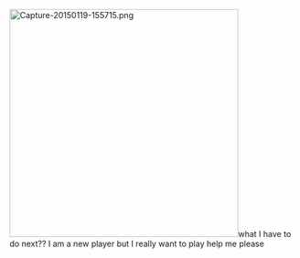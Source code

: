 [[File:Capture-20150119-155715.png|thumb|left|400px]]what I have to do next?? I am a new player but I really want to play help me please <ac_metadata title="Help me please"> </ac_metadata>